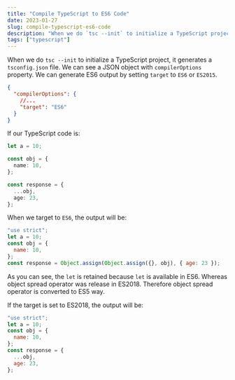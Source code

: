 ```yaml
---
title: "Compile TypeScript to ES6 Code"
date: 2023-01-27
slug: compile-typescript-es6-code
description: "When we do `tsc --init` to initialize a TypeScript project, it generates a `tsconfig.json` file. We can see a JSON object with `compilerOptions` property. We can generate ES6 output by setting `target` to `ES6` or `ES2015`."
tags: ["typescript"]
---
```


When we do `tsc --init` to initialize a TypeScript project, it generates a `tsconfig.json` file. We can see a JSON object with `compilerOptions` property. We can generate ES6 output by setting `target` to `ES6` or `ES2015`.

```json
{
  "compilerOptions": {
    //...
    "target": "ES6"
  }
}
```

If our TypeScript code is:

```typescript
let a = 10;

const obj = {
  name: 10,
};

const response = {
  ...obj,
  age: 23,
};
```

When we target to `ES6`, the output will be:

```javascript
"use strict";
let a = 10;
const obj = {
  name: 10,
};
const response = Object.assign(Object.assign({}, obj), { age: 23 });
```

As you can see, the `let` is retained because `let` is available in ES6. Whereas object spread operator was release in ES2018. Therefore object spread operator is converted to ES5 way.

If the target is set to ES2018, the output will be:

```javascript
"use strict";
let a = 10;
const obj = {
  name: 10,
};
const response = {
  ...obj,
  age: 23,
};
```
